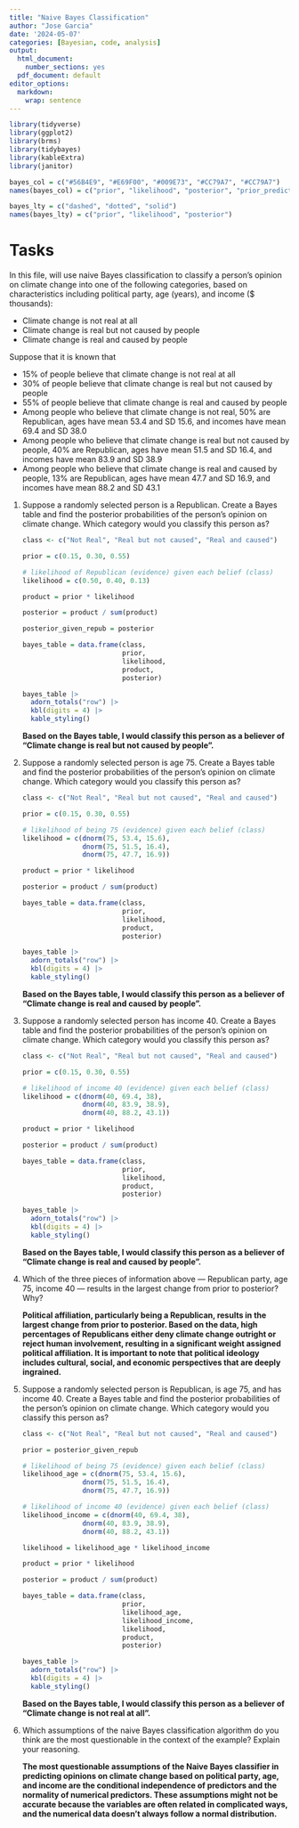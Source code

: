 ```yaml
---
title: "Naive Bayes Classification"
author: "Jose Garcia"
date: '2024-05-07'
categories: [Bayesian, code, analysis]
output:
  html_document:
    number_sections: yes
  pdf_document: default
editor_options: 
  markdown: 
    wrap: sentence
---
```


```r
library(tidyverse)
library(ggplot2)
library(brms)
library(tidybayes)
library(kableExtra)
library(janitor)

bayes_col = c("#56B4E9", "#E69F00", "#009E73", "#CC79A7", "#CC79A7")
names(bayes_col) = c("prior", "likelihood", "posterior", "prior_predict", "posterior_predict")

bayes_lty = c("dashed", "dotted", "solid")
names(bayes_lty) = c("prior", "likelihood", "posterior")
```

# Tasks

In this file, will use naive Bayes classification to classify a person's opinion on climate change into one of the following categories, based on characteristics including political party, age (years), and income (\$ thousands):

-   Climate change is not real at all
-   Climate change is real but not caused by people
-   Climate change is real and caused by people

Suppose that it is known that

-   15% of people believe that climate change is not real at all
-   30% of people believe that climate change is real but not caused by people
-   55% of people believe that climate change is real and caused by people
-   Among people who believe that climate change is not real, 50% are Republican, ages have mean 53.4 and SD 15.6, and incomes have mean 69.4 and SD 38.0
-   Among people who believe that climate change is real but not caused by people, 40% are Republican, ages have mean 51.5 and SD 16.4, and incomes have mean 83.9 and SD 38.9
-   Among people who believe that climate change is real and caused by people, 13% are Republican, ages have mean 47.7 and SD 16.9, and incomes have mean 88.2 and SD 43.1

1.  Suppose a randomly selected person is a Republican.
    Create a Bayes table and find the posterior probabilities of the person's opinion on climate change.
    Which category would you classify this person as?

    ```r
    class <- c("Not Real", "Real but not caused", "Real and caused")

    prior = c(0.15, 0.30, 0.55)

    # likelihood of Republican (evidence) given each belief (class)
    likelihood = c(0.50, 0.40, 0.13) 

    product = prior * likelihood

    posterior = product / sum(product)

    posterior_given_repub = posterior

    bayes_table = data.frame(class,
                             prior,
                             likelihood,
                             product,
                             posterior)

    bayes_table |>
      adorn_totals("row") |>
      kbl(digits = 4) |>
      kable_styling()
    ```

    <div>

    **Based on the Bayes table, I would classify this person as a believer of "Climate change is real but not caused by people".**

    </div>

2.  Suppose a randomly selected person is age 75.
    Create a Bayes table and find the posterior probabilities of the person's opinion on climate change.
    Which category would you classify this person as?

    ```r
    class <- c("Not Real", "Real but not caused", "Real and caused")

    prior = c(0.15, 0.30, 0.55)

    # likelihood of being 75 (evidence) given each belief (class)
    likelihood = c(dnorm(75, 53.4, 15.6),
                   dnorm(75, 51.5, 16.4),
                   dnorm(75, 47.7, 16.9)) 

    product = prior * likelihood

    posterior = product / sum(product)

    bayes_table = data.frame(class,
                             prior,
                             likelihood,
                             product,
                             posterior)

    bayes_table |>
      adorn_totals("row") |>
      kbl(digits = 4) |>
      kable_styling()
    ```

    <div>

    **Based on the Bayes table, I would classify this person as a believer of "Climate change is real and caused by people".**

    </div>

3.  Suppose a randomly selected person has income 40.
    Create a Bayes table and find the posterior probabilities of the person's opinion on climate change.
    Which category would you classify this person as?

    ```r
    class <- c("Not Real", "Real but not caused", "Real and caused")

    prior = c(0.15, 0.30, 0.55)

    # likelihood of income 40 (evidence) given each belief (class)
    likelihood = c(dnorm(40, 69.4, 38),
                   dnorm(40, 83.9, 38.9),
                   dnorm(40, 88.2, 43.1)) 

    product = prior * likelihood

    posterior = product / sum(product)

    bayes_table = data.frame(class,
                             prior,
                             likelihood,
                             product,
                             posterior)

    bayes_table |>
      adorn_totals("row") |>
      kbl(digits = 4) |>
      kable_styling()
    ```

    <div>

    **Based on the Bayes table, I would classify this person as a believer of "Climate change is real and caused by people".**

    </div>

4.  Which of the three pieces of information above --- Republican party, age 75, income 40 --- results in the largest change from prior to posterior?
    Why?

    <div>

    **Political affiliation, particularly being a Republican, results in the largest change from prior to posterior. Based on the data, high percentages of Republicans either deny climate change outright or reject human involvement, resulting in a significant weight assigned political affiliation. It is important to note that political ideology includes cultural, social, and economic perspectives that are deeply ingrained.**

    </div>

5.  Suppose a randomly selected person is Republican, is age 75, and has income 40.
    Create a Bayes table and find the posterior probabilities of the person's opinion on climate change.
    Which category would you classify this person as?

    ```r
    class <- c("Not Real", "Real but not caused", "Real and caused")

    prior = posterior_given_repub

    # likelihood of being 75 (evidence) given each belief (class)
    likelihood_age = c(dnorm(75, 53.4, 15.6),
                   dnorm(75, 51.5, 16.4),
                   dnorm(75, 47.7, 16.9)) 

    # likelihood of income 40 (evidence) given each belief (class)
    likelihood_income = c(dnorm(40, 69.4, 38),
                   dnorm(40, 83.9, 38.9),
                   dnorm(40, 88.2, 43.1)) 

    likelihood = likelihood_age * likelihood_income

    product = prior * likelihood

    posterior = product / sum(product)

    bayes_table = data.frame(class,
                             prior,
                             likelihood_age,
                             likelihood_income,
                             likelihood,
                             product,
                             posterior)

    bayes_table |>
      adorn_totals("row") |>
      kbl(digits = 4) |>
      kable_styling()
    ```

    <div>

    **Based on the Bayes table, I would classify this person as a believer of "Climate change is not real at all".**

    </div>

6.  Which assumptions of the naive Bayes classification algorithm do you think are the most questionable in the context of the example?
    Explain your reasoning.

    <div>

    **The most questionable assumptions of the Naive Bayes classifier in predicting opinions on climate change based on political party, age, and income are the conditional independence of predictors and the normality of numerical predictors. These assumptions might not be accurate because the variables are often related in complicated ways, and the numerical data doesn't always follow a normal distribution.**

    </div>

